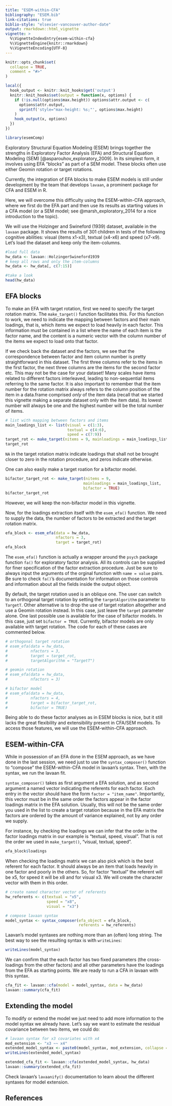 ```yaml
---
title: "ESEM-within-CFA"
bibliography: "ESEM.bib"
link-citations: true
biblio-style: "elsevier-vancouver-author-date"
output: rmarkdown::html_vignette
vignette: >
  %\VignetteIndexEntry{esem-within-cfa}
  %\VignetteEngine{knitr::rmarkdown}
  %\VignetteEncoding{UTF-8}
---
```


```r
knitr::opts_chunk$set(
  collapse = TRUE,
  comment = "#>"
)

local({
  hook_output <- knitr::knit_hooks$get('output')
  knitr::knit_hooks$set(output = function(x, options) {
    if (!is.null(options$max.height)) options$attr.output <- c(
      options$attr.output,
      sprintf('style="max-height: %s;"', options$max.height)
    )
    hook_output(x, options)
  })
})
```

```r
library(esemComp)
```

Exploratory Structural Equation Modeling (ESEM) brings together the strengths in Exploratory Factor Analysis (EFA) and Structural Equation Modeling (SEM) [@asparouhov_exploratory_2009]. In its simplest form, it involves using EFA "blocks" as part of a SEM model. These blocks often use either Geomin rotation or target rotations.

Currently, the integration of EFA blocks to make ESEM models is still under development by the team that develops `lavaan`, a prominent package for CFA and ESEM in R.

Here, we will overcome this difficulty using the ESEM-within-CFA approach, where we first do the EFA part and then use its results as starting values in a CFA model (or a SEM model; see @marsh_exploratory_2014 for a nice introduction to the topic).

We will use the Holzinger and Swineford (1939) dataset, available in the `lavaan` package. It shows the results of 301 children in tests of the following cognitive abilities: visual (items x1-x3), textual (x4-x6) and speed (x7-x9). Let's load the dataset and keep only the item-columns. 
```r
#load full data
hw_data <- lavaan::HolzingerSwineford1939
# keep all rows and only the item-columns
hw_data <- hw_data[, c(7:15)]

#take a look
head(hw_data)
```


## EFA blocks

To make an EFA with target rotation, first we need to specify the target rotation matrix. The `make_target()` function facilitates this. For this function to work, we need to indicate the
mapping between factors and their main loadings, that is, which items we expect to load heavily in each factor. This information must be contained in a list where the name of each item is the factor name, and the content is a numeric vector with the column number of the items we expect to load onto that factor.

If we check back the dataset and the factors, we see that the correspondence between factor and item column number is pretty straightforward in this dataset. The first three columns refer to the items in the first factor, the next three columns are the items for the second factor etc. This may not be the case for your dataset! Many scales have items related to different factors interleaved, leading to non-sequential items referring to the same factor. It is also important to remember that the item number for the rotation matrix always refers to the column position of the item in a data.frame comprised _only_ of the item data (recall that we started this vignette making a separate dataset only with the item data). Its lowest number will always be one and the highest number will be the total number of items.
```r
# list with mapping between factors and items
main_loadings_list <- list(visual = c(1:3),
                           textual = c(4:6),
                           speed = c(7:9))
target_rot <- make_target(nitems = 9, mainloadings = main_loadings_list)
target_rot
```
`NA` in the target rotation matrix indicate loadings that shall not be brought closer to zero in the rotation procedure, and zeros indicate otherwise.

One can also easily make a target roation for a bifactor model.
```r
bifactor_target_rot <- make_target(nitems = 9,
                                  mainloadings = main_loadings_list,
                                  bifactor = TRUE)
bifactor_target_rot
```
However, we will keep the non-bifactor model in this vignette.

Now, for the loadings extraction itself with the `esem_efa()` function. We need to supply the data, the number of factors to be extracted and the target rotation matrix.
```r
efa_block <- esem_efa(data = hw_data,
                      nfactors = 3,
                      target = target_rot)
efa_block
```

The `esem_efa()` function is actually a wrapper around the `psych` package function `fa()` for exploratory factor analysis. All its controls can be supplied for finer specification of the factor extraction procedure. Just be sure to always input the arguments of the orginal function with `name = value` pairs. Be sure to check `fa()`'s documentation for information on those controls and information about all the fields inside the output object.

By default, the target rotation used is an oblique one. The user can switch to an orthogonal target rotation by setting the `targetAlgorithm` parameter to `TargetT`. Other alternative is to drop the use of target rotation altogether and use a Geomin rotation instead. In this case, just leave the `target` parameter alone. One last possible use is available for the case of bifactor models. In this case, just set `bifactor = TRUE`. Currently, bifactor models are only available with target rotation. The code for each of these cases are commented below.

```r
# orthogonal target rotation
# esem_efa(data = hw_data,
#          nfactors = 3,
#          target = target_rot,
#          targetAlgorithm = "TargetT")

# geomin rotation
# esem_efa(data = hw_data,
#          nfactors = 3)

# bifactor model
# esem_efa(data = hw_data,
#          nfactors = 4,
#          target = bifactor_target_rot,
#          bifactor = TRUE)
```

Being able to do these factor analyses as in ESEM blocks is nice, but it still lacks the great flexibility and extensibility present in CFA/SEM models. To access those features, we will use the ESEM-within-CFA approach.

## ESEM-within-CFA

While in possession of an EFA done in the ESEM approach, as we have done in the last session, we need just to use the `syntax_composer()` function to "compose" the ESEM-within-CFA model in lavaan's syntax. Then, with the syntax, we run the lavaan fit.

`syntax_composer()` takes as first argument a EFA solution, and as second argument a named vector indicating the referents for each factor. Each entry in the vector should have the form `factor = "item_name"`. Importantly, this vector must be in the same order the factors appear in the factor loadings matrix in the EFA solution. Usually, this will not be the same order you used in the list to create a target rotation because in the EFA matrix the factors are ordered by the amount of variance explained, not by any order we supply.

For instance, by checking the loadings we can infer that the order in the factor loadings matrix in our example is "textual, speed, visual".  That is not the order we used in `make_target()`, "visual, textual, speed". 

```r
efa_block$loadings
```


When checking the loadings matrix we can also pick which is the best referent for each factor. It should always be an item that loads heavily in one factor and poorly in the others. So, for factor "textual" the referent will be x5, for speed it will be x8 and for visual x3. We will create the character vector with them in this order.

```r
# create named character vector of referents
hw_referents <- c(textual = "x5",
                  speed = "x8",
                  visual = "x3")

# compose lavaan syntax
model_syntax <- syntax_composer(efa_object = efa_block,
                                referents = hw_referents)

```

Laavan's model syntaxes are nothing more than an (often) long string. The best way to see the resulting syntax is with `writeLines`:
```r
writeLines(model_syntax)
```
We can confirm that the each factor has two fixed parameters (the cross-loadings from the other factors) and all other parameters have the loadings from the EFA as starting points. We are ready to run a CFA in lavaan with this syntax.

```r
cfa_fit <- lavaan::cfa(model = model_syntax, data = hw_data)
lavaan::summary(cfa_fit)
```
## Extending the model
To modify or extend the model we just need to add more information to the model syntax we already have.
Let's say we want to estimate the residual covariance between two items, we could do:
```r
# lavaan syntax for x3 covariates with x4
mod_extension <- "x3 ~~ x4"
extended_model_syntax <- paste0(model_syntax, mod_extension, collapse = "\n")
writeLines(extended_model_syntax)
```
```r
extended_cfa_fit <- lavaan::cfa(extended_model_syntax, hw_data)
lavaan::summary(extended_cfa_fit)
```

Check lavaan's `lavaanify()` documentation to learn about the different syntaxes for model extension.

## References
